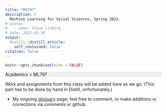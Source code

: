 ```yaml
---
title: "MS797"
description: |
  Machine Learning for Social Sciences, Spring 2022.
# author:
#   - name: Steve Linberg
# date: 2022-01-30
output:
  distill::distill_article:
    self_contained: false
citation: false
---
```



```r
knitr::opts_chunk$set(echo = FALSE)
```

<p style="background: #eee">
Academics &gt; ML797
</p>

Work and assignments from this class will be added here as we go. (This part has to be done by hand in Distill, unfortunately.)

- My ongoing [glossary](../ml797-glossary/index.html) page; feel free to comment, or make additions or corrections via comments or github.

